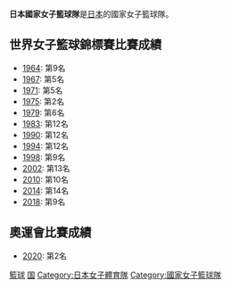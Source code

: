 {{Infobox women's national basketball team
| country={{JPN}}
| country_eng=日本
| national_fed=[[日本籃球協會|日本籃球協會]] 
| fiba_zone= 亞洲籃球總會
| coach=[[湯姆·霍瓦斯|湯姆·霍瓦斯]]
| fiba_ranking= 第10名 {{increase}} 3 (2018年10月1日)
| oly_appearances= 6
| oly_medals= [[Image:Silver_medal_with_cup.svg|16px]] ''銀牌'': 2020
| wc_appearances= 12
| wc_medals=[[Image:Silver_medal_with_cup.svg|16px]] ''銀牌'': 1975
| zone_championship= [[亞洲女子籃球錦標賽|亞洲女子籃球錦標賽]]
| zone_appearances= 28
| zone_medals= [[Image:Gold_medal_with_cup.svg|16px]] ''金牌'': 1970, 2013, 2015, 2017, 2019, 2021<br> [[Image:Silver_medal_with_cup.svg|16px]] ''銀牌'': 1965, 1968, 1974, 1997, 1999, 2001, 2004<br>[[Image:Bronze_medal_with_cup.svg|16px]] ''銅牌'': 1976, 1978, 1980, 1982, 1984, 1990, 1992, 1994, 1995, 2007, 2009, 2011|
| h_pattern_b=
| h_body=
| h_shorts=
| h_pattern_s=
| a_pattern_b=
| a_body=
| a_shorts=
| a_pattern_s=
|}}
'''日本國家女子籃球隊'''是[[日本|日本]]的國家女子籃球隊。

== 世界女子籃球錦標賽比賽成績 ==
*[[1964年世界女子籃球錦標賽|1964]]: 第9名
*[[1967年世界女子籃球錦標賽|1967]]: 第5名
*[[1971年世界女子籃球錦標賽|1971]]: 第5名
*[[1975年世界女子籃球錦標賽|1975]]: 第2名
*[[1979年世界女子籃球錦標賽|1979]]: 第6名
*[[1983年世界女子籃球錦標賽|1983]]: 第12名
*[[1990年世界女子籃球錦標賽|1990]]: 第12名
*[[1994年世界女子籃球錦標賽|1994]]: 第12名
*[[1998年世界女子籃球錦標賽|1998]]: 第9名
*[[2002年世界女子籃球錦標賽|2002]]: 第13名
*[[2010年世界女子籃球錦標賽|2010]]: 第10名
*[[2014年世界女子籃球錦標賽|2014]]: 第14名
*[[2018年女子世界盃籃球賽|2018]]: 第9名

== 奧運會比賽成績 ==
*[[2020年夏季奧林匹克運動會女子籃球比賽|2020]]: 第2名
{{bb start}}
{{2010年世界女子籃球錦標賽}}
{{亞洲籃球協會女子隊}}
{{bb end}}

[[Category:日本體育國家隊|籃球]]
[[Category:日本籃球隊|国]]
[[Category:日本女子體育隊|Category:日本女子體育隊]]
[[Category:國家女子籃球隊|Category:國家女子籃球隊]]